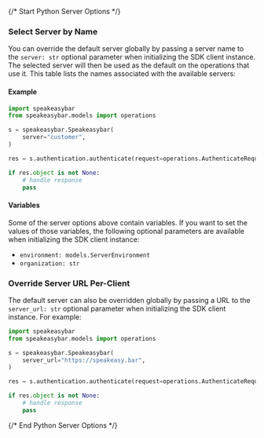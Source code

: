 {/* Start Python Server Options */}
### Select Server by Name

You can override the default server globally by passing a server name to the `server: str` optional parameter when initializing the SDK client instance. The selected server will then be used as the default on the operations that use it. This table lists the names associated with the available servers:



#### Example

```python
import speakeasybar
from speakeasybar.models import operations

s = speakeasybar.Speakeasybar(
    server="customer",
)

res = s.authentication.authenticate(request=operations.AuthenticateRequestBody())

if res.object is not None:
    # handle response
    pass

```

#### Variables

Some of the server options above contain variables. If you want to set the values of those variables, the following optional parameters are available when initializing the SDK client instance:
 * `environment: models.ServerEnvironment`
 * `organization: str`

### Override Server URL Per-Client

The default server can also be overridden globally by passing a URL to the `server_url: str` optional parameter when initializing the SDK client instance. For example:
```python
import speakeasybar
from speakeasybar.models import operations

s = speakeasybar.Speakeasybar(
    server_url="https://speakeasy.bar",
)

res = s.authentication.authenticate(request=operations.AuthenticateRequestBody())

if res.object is not None:
    # handle response
    pass

```
{/* End Python Server Options */}
